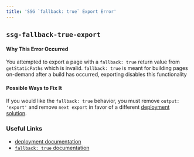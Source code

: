 ```yaml
---
title: 'SSG `fallback: true` Export Error'
---
```


## `ssg-fallback-true-export`

#### Why This Error Occurred

You attempted to export a page with a `fallback: true` return value from `getStaticPaths` which is invalid. `fallback: true` is meant for building pages on-demand after a build has occurred, exporting disables this functionality

#### Possible Ways to Fix It

If you would like the `fallback: true` behavior, you must remove `output: 'export'` and remove `next export` in favor of a different [deployment solution](/docs/pages/building-your-application/deploying).

### Useful Links

- [deployment documentation](/docs/pages/building-your-application/deploying#managed-nextjs-with-vercel)
- [`fallback: true` documentation](/docs/pages/api-reference/functions/get-static-paths#fallback-true)
